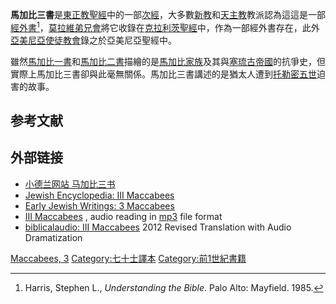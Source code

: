 {{希伯來聖經目錄}}
'''馬加比三書'''是[[東正教|東正教]][[聖經|聖經]]中的一部[[次經|次經]]，大多數[[新教|新教]]和[[天主教|天主教]]教派認為這這是一部[[經外書|經外書]]<ref name ="Harris">Harris, Stephen L., ''Understanding the Bible''. Palo Alto: Mayfield. 1985.</ref>，[[莫拉維弟兄會|莫拉維弟兄會]]將它收錄在[[克拉利茨聖經|克拉利茨聖經]]中，作為一部經外書存在，此外[[亞美尼亞使徒教會|亞美尼亞使徒教會]]錄之於亞美尼亞聖經中。

雖然[[馬加比一書|馬加比一書]]和[[馬加比二書|馬加比二書]]描繪的是[[馬加比家族|馬加比家族]]及其與[[塞琉古帝國|塞琉古帝國]]的抗爭史，但實際上馬加比三書卻與此毫無關係。馬加比三書講述的是猶太人遭到[[托勒密五世|托勒密五世]]迫害的故事。

==参考文献==
{{reflist}}

==外部链接==
*[http://www.xiaodelan.love/BookInfo.asp?ID=10630 小德兰网站 马加比三书]
*[http://jewishencyclopedia.com/view.jsp?artid=18&letter=M&search=Books%20of%20Maccabees#58 Jewish Encyclopedia: III Maccabees] {{Wayback|url=http://jewishencyclopedia.com/view.jsp?artid=18&letter=M&search=Books%20of%20Maccabees#58 |date=20110717080037 }}
*[http://www.earlyjewishwritings.com/3maccabees.html Early Jewish Writings:  3 Maccabees] {{Wayback|url=http://www.earlyjewishwritings.com/3maccabees.html |date=20210213220741 }}
*[http://www.ecmarsh.com/lxx/III%20Maccabees/index.htm III Maccabees] {{Wayback|url=http://www.ecmarsh.com/lxx/III%20Maccabees/index.htm |date=20200729104040 }}, audio reading in [[mp3|mp3]] file format
*[http://www.biblicalaudio.com/maccabees3.htm biblicalaudio: III Maccabees] {{Wayback|url=http://www.biblicalaudio.com/maccabees3.htm |date=20200221152906 }} 2012 Revised Translation with Audio Dramatization

{{s-start}}
{{succession box 
| title= <small>東正教</small><br />[[聖經諸書|聖經諸書]]<br /><small>參見[[次經|次經]]</small>
| years= 
| before= [[馬加比二書|馬加比二書]]
| after= [[馬加比四書|馬加比四書]]
}}
{{s-end}}
{{聖經書卷}}
{{Authority control}}

[[Category:經外書|Maccabees, 3]]
[[Category:七十士譯本|Category:七十士譯本]]
[[Category:前1世紀書籍|Category:前1世紀書籍]]